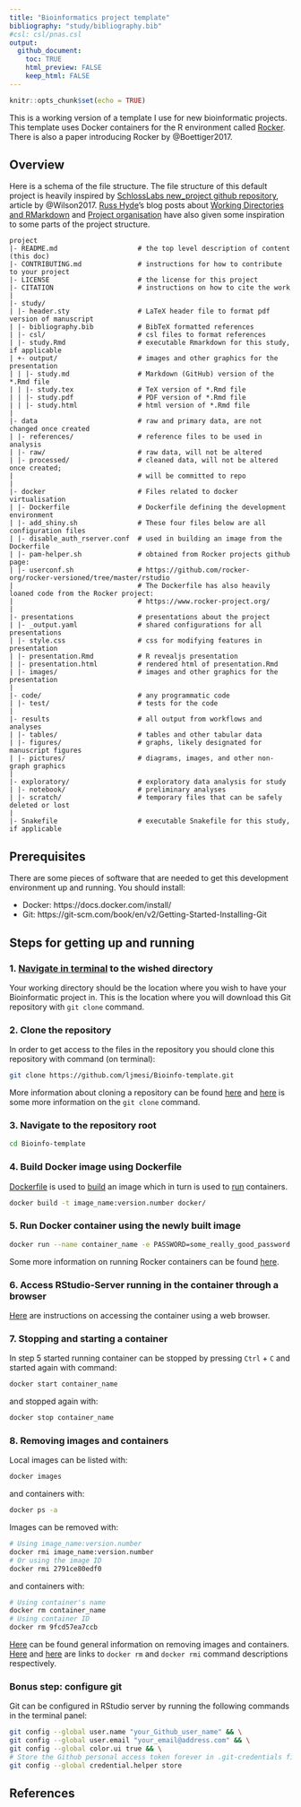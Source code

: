 ```yaml
---
title: "Bioinformatics project template"
bibliography: "study/bibliography.bib"
#csl: csl/pnas.csl
output: 
  github_document:
    toc: TRUE
    html_preview: FALSE
    keep_html: FALSE
---
```


```r
knitr::opts_chunk$set(echo = TRUE)
```

This is a working version of a template I use for new bioinformatic projects. This template uses Docker containers for the R environment called [Rocker](https://www.rocker-project.org/). There is also a paper introducing Rocker by @Boettiger2017. 

## Overview

Here is a schema of the file structure. The file structure of this default project is heavily inspired by [SchlossLabs new_project github repository](https://github.com/SchlossLab/new_project), article by @Wilson2017. [Russ Hyde](https://github.com/russHyde)'s blog posts about [Working Directories and RMarkdown](https://russ-hyde.rbind.io/post/working-directories-and-rmarkdown/) and [Project organisation](https://biolearnr.blogspot.com/2017/05/project-organisation.html) have also given some inspiration to some parts of the project structure.

```
project
|- README.md       				# the top level description of content (this doc)
|- CONTRIBUTING.md 				# instructions for how to contribute to your project
|- LICENSE         				# the license for this project
|- CITATION        				# instructions on how to cite the work
|
|- study/
| |- header.sty   				# LaTeX header file to format pdf version of manuscript
| |- bibliography.bib			# BibTeX formatted references
| |- csl/         				# csl files to format references
| |- study.Rmd    				# executable Rmarkdown for this study, if applicable
| +- output/       				# images and other graphics for the presentation
| | |- study.md     			# Markdown (GitHub) version of the *.Rmd file
| | |- study.tex    			# TeX version of *.Rmd file
| | |- study.pdf    			# PDF version of *.Rmd file
| | |- study.html  				# html version of *.Rmd file
|
|- data           				# raw and primary data, are not changed once created
| |- references/  				# reference files to be used in analysis
| |- raw/         				# raw data, will not be altered
| |- processed/   				# cleaned data, will not be altered once created;
|                 				# will be committed to repo
|
|- docker          				# Files related to docker virtualisation
| |- Dockerfile         		# Dockerfile defining the development environment
| |- add_shiny.sh       		# These four files below are all configuration files
| |- disable_auth_rserver.conf  # used in building an image from the Dockerfile
| |- pam-helper.sh      		# obtained from Rocker projects github page:
| |- userconf.sh        		# https://github.com/rocker-org/rocker-versioned/tree/master/rstudio
|                               # The Dockerfile has also heavily loaned code from the Rocker project:
|                               # https://www.rocker-project.org/
|
|- presentations  				# presentations about the project 
| |- _output.yaml 				# shared configurations for all presentations
| |- style.css    				# css for modifying features in presentation
| |- presentation.Rmd   		# R revealjs presentation
| |- presentation.html  		# rendered html of presentation.Rmd
| |- images/      				# images and other graphics for the presentation
|
|- code/            		    # any programmatic code
| |- test/                      # tests for the code
|
|- results        				# all output from workflows and analyses
| |- tables/      				# tables and other tabular data
| |- figures/     				# graphs, likely designated for manuscript figures
| |- pictures/    				# diagrams, images, and other non-graph graphics
|
|- exploratory/   				# exploratory data analysis for study
| |- notebook/    				# preliminary analyses
| |- scratch/     				# temporary files that can be safely deleted or lost
|
|- Snakefile       				# executable Snakefile for this study, if applicable
```

## Prerequisites

There are some pieces of software that are needed to get this development environment up and running. You should install:

- Docker: https://docs.docker.com/install/
- Git:  https://git-scm.com/book/en/v2/Getting-Started-Installing-Git

## Steps for getting up and running

### 1. [Navigate in terminal](https://www.digitalocean.com/community/tutorials/basic-linux-navigation-and-file-management) to the wished directory

   Your working directory should be the location where you wish to have your Bioinformatic project in. This is the location where you will download this Git repository with `git clone` command.

### 2. Clone the repository

   In order to get access to the files in the repository you should clone this repository with command (on terminal):

   ```bash
git clone https://github.com/ljmesi/Bioinfo-template.git
   ```

   More information about cloning a repository can be found [here](https://help.github.com/en/github/creating-cloning-and-archiving-repositories/cloning-a-repository) and [here](https://www.atlassian.com/git/tutorials/setting-up-a-repository/git-clone) is some more information on the `git clone` command.

### 3. Navigate to the repository root

   ```bash
cd Bioinfo-template
   ```

### 4. Build Docker image using Dockerfile

   [Dockerfile](https://docs.docker.com/engine/reference/builder/) is used to [build](https://docs.docker.com/engine/reference/commandline/build/) an image which in turn is used to [run](https://docs.docker.com/engine/reference/commandline/run/) containers.

   ```bash
docker build -t image_name:version.number docker/
   ```

### 5. Run Docker container using the newly built image

   ```bash
docker run --name container_name -e PASSWORD=some_really_good_password -p 8787:8787 -v $(pwd):/home/rstudio image_name:version.number
   ```

   Some more information on running Rocker containers can be found [here](https://ropenscilabs.github.io/r-docker-tutorial/).

### 6. Access RStudio-Server running in the container through a browser

   [Here](https://ropenscilabs.github.io/r-docker-tutorial/02-Launching-Docker.html) are instructions on accessing the container using a web browser.

### 7. Stopping and starting a container

   In step 5 started running container can be stopped by pressing `Ctrl` + `C` and started again with command:

   ```bash
docker start container_name
   ```

   and stopped again with:

   ```bash
docker stop container_name
   ```

### 8. Removing images and containers

   Local images can be listed with:

   ```bash
docker images
   ```


   and containers with:

   ```bash
docker ps -a
   ```

   Images can be removed with: 

   ```bash
# Using image_name:version.number
docker rmi image_name:version.number 
# Or using the image ID
docker rmi 2791ce80edf0
   ```

   and containers with:

   ```bash
# Using container's name
docker rm container_name
# Using container ID
docker rm 9fcd57ea7ccb
   ```

   [Here](https://www.digitalocean.com/community/tutorials/how-to-remove-docker-images-containers-and-volumes#removing-docker-images) can be found general information on removing images and containers. [Here](https://docs.docker.com/engine/reference/commandline/rm/) and [here](https://docs.docker.com/engine/reference/commandline/rmi/) are links to `docker rm` and `docker rmi` command descriptions respectively.

### Bonus step: configure git

Git can be configured in RStudio server by running the following commands in the terminal panel:

   ```bash
git config --global user.name "your_Github_user_name" && \
git config --global user.email "your_email@address.com" && \
git config --global color.ui true && \
# Store the Github personal access token forever in .git-credentials file
git config --global credential.helper store
```

## References